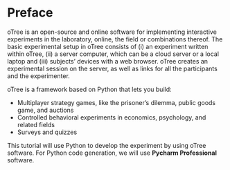 # Preface {.unnumbered}

oTree is an open-source and online software for implementing interactive experiments in the laboratory, online, the field or combinations thereof. The basic experimental setup in oTree consists of (i) an experiment written within oTree, (ii) a server computer, which can be a cloud server or a local laptop and (iii) subjects’ devices with a web browser. oTree creates an experimental session on the server, as well as links for all the participants and the experimenter. 

oTree is a framework based on Python that lets you build:

 - Multiplayer strategy games, like the prisoner’s dilemma, public goods game, and auctions
 - Controlled behavioral experiments in economics, psychology, and related fields
 - Surveys and quizzes
 
This tutorial will use Python to develop the experiment by using oTree software. For Python code generation, we will use **Pycharm Professional** software. 
